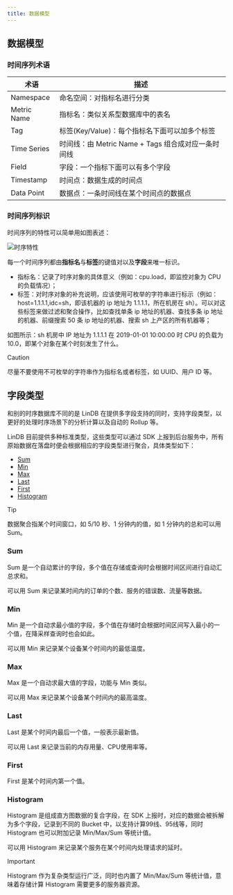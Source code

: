```yaml
---
title: 数据模型
---
```


## 数据模型

### 时间序列术语

| 术语  |  描述 |
|------|-------|
| Namespace| 命名空间：对指标名进行分类 |
| Metric Name | 指标名：类似关系型数据库中的表名 | 
| Tag | 标签(Key/Value)：每个指标名下面可以加多个标签 |  
| Time Series | 时间线：由 Metric Name + Tags 组合成对应一条时间线 |   
| Field | 字段：一个指标下面可以有多个字段 |   
| Timestamp | 时间点：数据生成的时间点 |   
| Data Point | 数据点：一条时间线在某个时间点的数据点 |

### 时间序列标识

时间序列的特性可以简单用如图表述：

![时序特性](/img/lindb/design/time_series_characteristic.png)

每一个时间序列都由**指标名**与**标签**的键值对以及**字段**来唯一标识。

- 指标名：记录了时序对象的具体意义（例如：cpu.load，即监控对象为 CPU 的负载情况）；
- 标签：对时序对象的补充说明，应该使用可枚举的字符串进行标示（例如：host=1.1.1.1,idc=sh，即该机器的 ip 地址为 1.1.1.1，所在机房在 sh）。可以对这些标签来做过滤和聚合操作，比如查找单条 ip
  地址的机器、查找多条 ip 地址的机器、前缀搜索 50 条 ip 地址的机器、搜索 sh 上产区的所有机器等；

如图所示：sh 机房中 IP 地址为 1.1.1.1 在 2019-01-01 10:00:00 时 CPU 的负载为 10.0，即某个对象在某个时刻发生了什么。

> [!caution]
> 尽量不要使用不可枚举的字符串作为指标名或者标签，如 UUID、用户 ID 等。

## 字段类型

和别的时序数据库不同的是 LinDB 在提供多字段支持的同时，支持字段类型，以更好的处理时序场景下的分析计算以及自动的 Rollup 等。

LinDB 目前提供多种标准类型，这些类型可以通过 SDK 上报到后台服务中，所有原始数据在落盘时便会根据相应的字段类型进行聚合，具体类型如下：

- [Sum](/docs/lindb/reference/data-model#sum)
- [Min](/docs/lindb/reference/data-model#min)
- [Max](/docs/lindb/reference/data-model#max)
- [Last](/docs/lindb/reference/data-model#last)
- [First](/docs/lindb/reference/data-model#first)
- [Histogram](/docs/lindb/reference/data-model#histogram)

> [!tip] 
> 数据聚合指某个时间窗口，如 5/10 秒、1 分钟内的值，如 1 分钟内的总和可以用 Sum。

### Sum

Sum 是一个自动累计的字段，多个值在存储或查询时会根据时间区间进行自动汇总求和。

可以用 Sum 来记录某时间内的订单的个数、服务的错误数、流量等数据。

### Min

Min 是一个自动求最小值的字段，多个值在存储时会根据时间区间写入最小的一个值，在降采样查询时也会如此。

可以用 Min 来记录某个设备某个时间内的最低温度。

### Max

Max 是一个自动求最大值的字段，功能与 Min 类似。

可以用 Max 来记录某个设备某个时间内的最高温度。

### Last

Last 是某个时间内最后一个值，一般表示最新值。

可以用 Last 来记录当前的内存用量、CPU使用率等。

### First

First 是某个时间内第一个值。

### Histogram

Histogram 是组成直方图数据的复合字段，在 SDK 上报时，对应的数据会被拆解为多个字段，记录到不同的 Bucket 中，以支持计算99线、95线等，同时 Histogram 也可以附加记录 Min/Max/Sum 等统计值。

可以用 Histogram 来记录某个服务在某个时间内处理请求的延时。

> [!important] 
> Histogram 作为复杂类型运行广泛，同时也内置了 Min/Max/Sum 等统计值，意味着存储计算 Histogram 需要更多的服务器资源。
